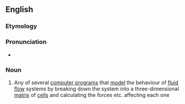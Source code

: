 ==English==

===Etymology===
{{prefix|hydro|code|lang=en}}

===Pronunciation===
*{{audio|en-uk-hydrocode.ogg|Audio (UK)|lang=en}}

===Noun===
{{en-noun}}

# {{context|computing|lang=en}} Any of several [[computer program]]s that [[model]] the behaviour of [[fluid]] [[flow]] systems by breaking down the system into a three-dimensional [[matrix]] of [[cell]]s and calculating the forces etc. affecting each one